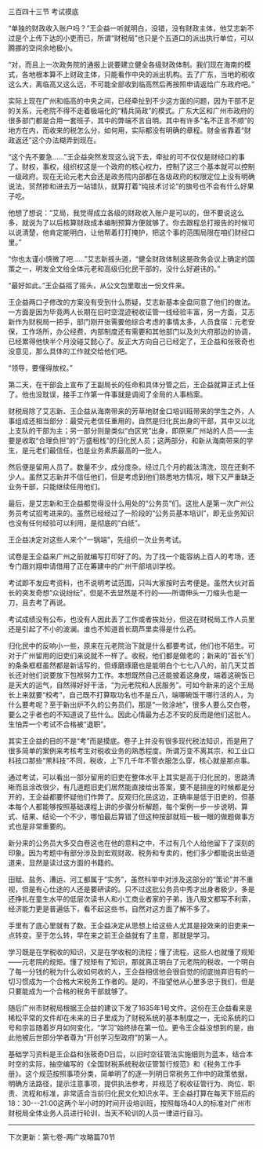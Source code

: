 

三百四十三节 考试摸底

“单独的财政收入账户吗？”王企益一听就明白，没错，没有财政主体，他艾志新不过是个上传下达的小吏而已，所谓“财税局”也只是个五道口的派出执行单位，可以腾挪的空间余地极小。

“对，而且上一次政务院的通报上说要建立健全各级财政体制。我们现在海南的模式，各地根本算不上财政主体，只能看作中央的派出机构。去了广东，当地的税收这么大，离临高又这么远，不可能全部收到临高然后再按照申请返给广东政府吧。”

实际上现在广州和临高的中央之间，已经牵扯到不少这方面的问题，因为干部不足的关系，元老院不得不走着极端化的“精兵简政”的模式。广东大区和广州市政府的很多部门都是合用一套班子，其中的弊端不言自明。其中有许多“名不正言不顺”的地方在内，而收来的税怎么分，如何用，实际都没有明确的章程。财金省靠着“财政返还”这个办法糊弄到现在。

“这个先不要急……”王企益突然发现这么说下去，牵扯的可不仅仅是财经口的事了。财权，事权，组织权这是一个政府的核心权力，控制了这三个基本就可以控制一级政府。现在无论元老大会还是政务院内部都在各级政府的权限定位上没有明确说法，贸然掺和进去万一站错队，就算打着“纯技术讨论”的旗号也不会有什么好果子吃。

他想了想说：“艾局，我觉得成立各级的财政收入账户是可以的，但不要说这么多，就说为了以后核算财政成本编制预算方便就够了。你去跟程总打报告的时候可以说清楚，他肯定能明白，让他帮着打打掩护，把这个事的范围局限在咱们财经口里。”

“你也太谨小慎微了吧……”艾志新摇头道，“健全财政体制这是政务会议上确定的国策之一，明发全文给全体元老和高级归化民干部的，没什么好避讳的。”

“最好如此。”王企益摇了摇头，从公文包里取出一份文件来。

王企益两口子修改的方案没有受到什么质疑，艾志新基本全盘同意了他们的做法。一方面是因为毕竟两人长期在旧时空混迹税收征管一线经验丰富，另一方面，艾志新作为财税局一把手，部门刚开张需要他综合考虑的事情太多，人员食宿：元老安保，工作场所，办公经费，内部制度还有需要和其他部门以及刘大府那边的协调，已经累得他快半个月没碰艾懿心了。反正大方向自己已经定了，王企益和张筱奇也没意见，那么具体的工作就交给他们吧。

“领导，要懂得放权。”

第二天，在干部会上宣布了王副局长的任命和具体分管之后，王企益就算正式上任了。他也没耽误，接手工作第一件事就是调阅了全局的人事档案。

财税局除了艾志新、王企益从海南带来的芳草地财金口培训班带来的学生之外，人事组成还相当部分：最受元老信任重用的，自然是归化民出身的干部，其中又以北上支队的干部为主；另一部分则是类似“白区党”出身，即原来广州站的人员――主要是收取“合理负担”的“万盛租栈”的归化民人员；这两部分，和新从海南带来的学生，是元老们最信任，也是业务素质最高的一批人。

然后便是留用人员了。数量不少，成分庞杂。经过几个月的裁汰清洗，现在还剩不少人。虽然艾志新并不信任他们，但是考虑到他们熟悉地方情况，眼下又严重缺乏业务干部，只能继续任用他们。

最后，是艾志新和王企益都觉得没什么用处的“公务员”们。这批人是第一次广州公务员考试招考进来的。虽然已经经过了一阶段的“公务员基本培训”，即无业务知识也没有任何经验可以利用，是彻底的“白纸”。

王企益决定对这些人来个“一锅端”，先组织一次业务考试。

试卷是王企益来广州之前就编写打印好了的。为了找一个能容纳上百人的考场，还专门跟刘翔申请借用了正在筹建中的广州干部培训学校。

考试即不发应考资料，也不说明考试范围，只叫大家按时去考便是。虽然大伙对首长的突发奇想“众说纷纭”，但是不去显然是不行的――所谓伸头一刀缩头也是一刀，且去考了再说。

考试成绩没有公布，也没有人因此丢了工作或者挨处分，但这在财税局工作人员里还是引起了不小的波澜。谁也不知道首长葫芦里卖得是什么药。

归化民中的反响小一些，原来在元老院治下就是什么都要考试，他们也不陌生。可对于广州留用的旧吏们来说就不一样了。收税，他们都是做老的；新来的“首长”们的条条框框虽然都是新话写的，但琢磨琢磨也是能明白个七七八八的，前几天艾首长还对他们说要放下包袱努力工作。本想既然自己还能披着这身皮，端着这碗饭已是天大的运气，自然得好好干活，“为元老院和人民服务”。可如今新来的这个王局长上来就要“校考”，自己既不打算取功名也不是丘八，端哪碗饭干哪行活的人，为什么要考呢？至于新出炉不久的公务员们，那是“一败涂地”，很多人要么交白卷，要么之乎者也的不知道说了些什么。因此心情最为忐忑不安的反而是他们这批人。生怕弄一个考试不合格被“退职”。

其实王企益的目的不是“考”而是摸底。卷子上并没有很多现代税法知识，而是用了很多简单的案例来考核考生对税收业务的熟悉程度。所谓万变不离其宗，和工业口科技口那些“黑科技”不同，税收，上下几千年不管衣服怎么穿，核心就是那点事。

通过考试，可以看出一部分留用的旧吏在整体水平上其实是高于归化民的，思路清晰而且涂改很少，有几道题旧吏们居然能直接给出答案，要不是排座的时候都是分开的，王企益都要怀疑他们作弊了。反观归化民这边，正确率是低于旧吏的，但基本每个人都能够按照基础课程上讲的步骤分析解题，每个案例一步一步说明、算式、结果、结论一个不少，哪怕最后算错了但这种按部就班一板一眼的做题做事方式也是非常重要的。

新分来的公务员大多交白卷这也在他的意料之中，不过有几个人给他留下了深刻的印象。因为考题中有部分涉及到宏观财政、税务和专卖的，他们多少都能说出些道道来，显然是读过这方面的书籍的。

田赋、盐务、漕运、河工都属于“实务”，虽然科举中对涉及这部分的“策论”并不重视，但是有心仕途的人还是要研读的。只不过这批公务员中秀才出身者极少，多是还挣扎在童生水平的低层次读书人和小工商业者家的子弟，连八股文都写不利索，经济能力更是普遍低下，看不起这些书，自然对这方面了解不多了。

手里有了底心里就有了数。王企益决定从思想上给这些人尤其是投效来的旧吏来一点转变。至于怎么转，早在来之前王企益就有了主意，那就是学习。

学习既是在学税收的知识，又是在学收税的流程；懂了流程，这些人也就懂了规矩――元老院的规矩。懂了规矩有了知识，那就真正明白了元老院的税收。一个明白了每一分钱的税为什么收如何收的人，王企益相信他会很自觉的彻底抛弃旧有的一切习惯成为一个合格大宋税务工作者的。是的，不指望他从心里多忠于我们，但是只要能成为一个合格的税务干部就够了。

随后广州市财税局根据王企益的建议下发了1635年1号文件。这份在王企益看来是稀松平常的文件却在未来的日子里成为了财税系统的基本制度之一，无论系统的口号和宗旨随着岁月如何变化，“学习”始终排在第一位。更令王企益没想到的是，由此他被后世部分学者尊为“开创学习型政府”的第一人。

基础学习资料是王企益和张筱奇D日后，以旧时空征管法实施细则为蓝本，结合本时空的实际，抽空编写的《全国财税系统税收征管暂行规范》和《税务工作手册》。这个规范按照事项分类，简单明了的逐一列明日常税务工作中的政策依据，明确方法路径，提示注意事项，提供执法参考，并规范了税收征管行为、岗位、职责、流程和标准，非常适合当前归化民文化知识水平。王企益打算在每天下班后的18：30---21:00这两个半小时的时间开设培训班，按照每场40人的标准对广州市财税局全体业务人员进行轮训，当天不轮训的人员一律进行自习。

-----------------------------------------------------------------------------------

下次更新：第七卷-两广攻略篇70节


